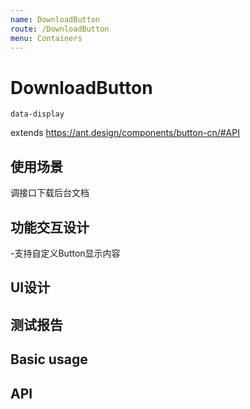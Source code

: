 ```yaml
---
name: DownloadButton
route: /DownloadButton
menu: Containers
---
```



# DownloadButton

`data-display`

extends https://ant.design/components/button-cn/#API

## 使用场景
  调接口下载后台文档

## 功能交互设计
  -支持自定义Button显示内容

## UI设计

## 测试报告

## Basic usage

<Playground>
  <DownloadButton
    url={`/api/document-service/bct/download/settlement/?`}
    name={`dome结算通知书.doc`}
    options={`tradeId=1&positionId=2&partyName=3`}
    content='download'
  />
</Playground>


## API

<Props of={DownloadButton} />

